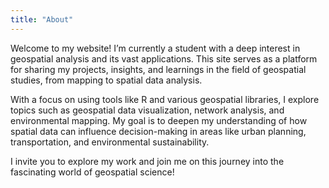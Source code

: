 ```yaml
---
title: "About"
---
```


Welcome to my website! I'm currently a student with a deep interest in geospatial analysis and its vast applications. This site serves as a platform for sharing my projects, insights, and learnings in the field of geospatial studies, from mapping to spatial data analysis.

With a focus on using tools like R and various geospatial libraries, I explore topics such as geospatial data visualization, network analysis, and environmental mapping. My goal is to deepen my understanding of how spatial data can influence decision-making in areas like urban planning, transportation, and environmental sustainability.

I invite you to explore my work and join me on this journey into the fascinating world of geospatial science!
